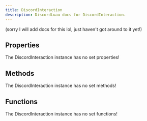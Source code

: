 ```yaml
---
title: DiscordInteraction
description: DiscordLuau docs for DiscordInteraction.
---
```

[//]: # (This file was automatically compiled through the Generator luau code under this repository)
[//]: # (if you want to edit the documentation of discord-luau, please write changes)
[//]: # (to the discord-luau repository itself, we extract the comments from discord-luau and translate)
[//]: # (them into markdown files that Nextra can interpret!)

(sorry I will add docs for this lol, just haven't got around to it yet!)

[//]: # (----- DOCUMENT PROPERTIES ----- )

## Properties

The DiscordInteraction instance has no set properties!

[//]: # (----- DOCUMENT METHODS ----- )

## Methods

The DiscordInteraction instance has no set methods!

[//]: # (----- DOCUMENT FUNCTIONS ----- )

## Functions

The DiscordInteraction instance has no set functions!


